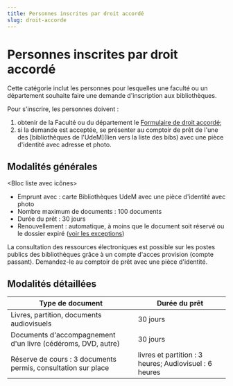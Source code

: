 ```yaml
---
title: Personnes inscrites par droit accordé
slug: droit-accorde
---
```


# Personnes inscrites par droit accordé

Cette catégorie inclut les personnes pour lesquelles une faculté ou un département souhaite faire une demande d'inscription aux bibliothèques.

Pour s'inscrire, les personnes doivent :

1. obtenir de la Faculté ou du département le [Formulaire de droit accordé](../obtenir/formulaire-droit-accorde.pdf);
2. si la demande est acceptée, se présenter au comptoir de prêt de l'une des [bibliothèques de l'UdeM](lien vers la liste des bibs) avec une pièce d'identité avec adresse et photo.

## Modalités générales

<Bloc liste avec icônes>

- Emprunt avec : carte Bibliothèques UdeM avec une pièce d'identité avec photo
- Nombre maximum de documents : 100 documents
- Durée du prêt : 30 jours
- Renouvellement : automatique, à moins que le document soit réservé ou le dossier expiré ([voir les exceptions](../obtenir/pret-renouvellement-retour/index.mdx)) 

</Bloc>

La consultation des ressources électroniques est possible sur les postes publics des bibliothèques grâce à un compte d'acces provision (compte passant). Demandez-le au comptoir de prêt avec une pièce d'identité.

## Modalités détaillées

| Type de document                                              | Durée du prêt                                          |
| ------------------------------------------------------------- | ------------------------------------------------------ |
| Livres, partition, documents audiovisuels                     | 30 jours                                               |
| Documents d'accompagnement d'un livre (cédéroms, DVD, autre)  | 30 jours                                               |
| Réserve de cours : 3 documents permis, consultation sur place | livres et partition : 3 heures; Audiovisuel : 6 heures |
